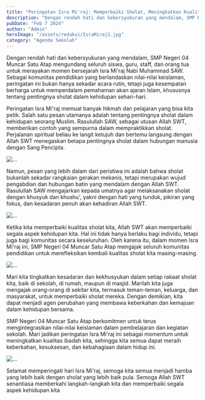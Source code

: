 ```yaml
---
title: "Peringatan Isra Mi'raj: Memperbaiki Sholat, Meningkatkan Kualitas Hidup"
description: "Dengan rendah hati dan kebersyukuran yang mendalam, SMP Negeri 04 Muncar Satu Atap mengundang seluruh siswa"
pubDate: "Feb 7 2024"
author: "Admin"
heroImage: "/assets/redaksi/IsraMiraj2.jpg"
category: "Agenda Sekolah"
---
```



Dengan rendah hati dan kebersyukuran yang mendalam, SMP Negeri 04 Muncar Satu Atap mengundang seluruh siswa, guru, staff, dan orang tua untuk merayakan momen bersejarah Isra Mi'raj Nabi Muhammad SAW. Sebagai komunitas pendidikan yang berlandaskan nilai-nilai keislaman, peringatan ini bukan hanya sekadar acara rutin, tetapi juga kesempatan berharga untuk memperdalam pemahaman akan ajaran Islam, khususnya tentang pentingnya sholat dalam kehidupan sehari-hari.

Peringatan Isra Mi'raj memuat banyak hikmah dan pelajaran yang bisa kita petik. Salah satu pesan utamanya adalah tentang pentingnya sholat dalam kehidupan seorang Muslim. Rasulullah SAW, sebagai utusan Allah SWT, memberikan contoh yang sempurna dalam mempraktikkan sholat. Perjalanan spiritual beliau ke langit ketujuh dan bertemu langsung dengan Allah SWT menegaskan betapa pentingnya sholat dalam hubungan manusia dengan Sang Pencipta.

<Image src="/assets/redaksi/IsraMiraj1.jpg" width={800} height={150} alt="..." />

Namun, pesan yang lebih dalam dari peristiwa ini adalah bahwa sholat bukanlah sekadar rangkaian gerakan mekanis, tetapi merupakan wujud pengabdian dan hubungan batin yang mendalam dengan Allah SWT. Rasulullah SAW mengajarkan kepada umatnya agar melaksanakan sholat dengan khusyuk dan khushu', yakni dengan hati yang tunduk, pikiran yang fokus, dan kesadaran penuh akan kehadiran Allah SWT.

<Image src="/assets/redaksi/IsraMiraj3.jpg" width={800} height={150} alt="..." />

Ketika kita memperbaiki kualitas sholat kita, Allah SWT akan memperbaiki segala aspek kehidupan kita. Hal ini tidak hanya berlaku bagi individu, tetapi juga bagi komunitas secara keseluruhan. Oleh karena itu, dalam momen Isra Mi'raj ini, SMP Negeri 04 Muncar Satu Atap mengajak seluruh komunitas pendidikan untuk merefleksikan kembali kualitas sholat kita masing-masing.

<Image src="/assets/redaksi/IsraMiraj3.jpg" width={800} height={150} alt="..." />

Mari kita tingkatkan kesadaran dan kekhusyukan dalam setiap rakaat sholat kita, baik di sekolah, di rumah, maupun di masjid. Marilah kita juga mengajak orang-orang di sekitar kita, termasuk teman-teman, keluarga, dan masyarakat, untuk memperbaiki sholat mereka. Dengan demikian, kita dapat menjadi agen perubahan yang membawa keberkahan dan kemajuan dalam kehidupan bersama.

SMP Negeri 04 Muncar Satu Atap berkomitmen untuk terus mengintegrasikan nilai-nilai keislaman dalam pembelajaran dan kegiatan sekolah. Mari jadikan peringatan Isra Mi'raj ini sebagai momentum untuk meningkatkan kualitas ibadah kita, sehingga kita semua dapat meraih keberkahan, kesuksesan, dan kebahagiaan dalam hidup ini.

<Image src="/assets/redaksi/IsraMiraj5.jpg" width={800} height={150} alt="..." />

Selamat memperingati hari Isra Mi'raj, semoga kita semua menjadi hamba yang lebih baik dengan sholat yang lebih baik pula. Semoga Allah SWT senantiasa memberkahi langkah-langkah kita dan memperbaiki segala aspek kehidupan kita

